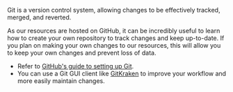 Git is a version control system, allowing changes to be effectively tracked, merged, and reverted.

As our resources are hosted on GitHub, it can be incredibly useful to learn how to create your own repository to track changes and keep up-to-date. If you plan on making your own changes to our resources, this will allow you to keep your own changes and prevent loss of data.

- Refer to [GitHub's guide to setting up Git](https://docs.github.com/en/get-started/quickstart/set-up-git#setting-up-git).
- You can use a Git GUI client like [GitKraken](https://www.gitkraken.com/) to improve your workflow and more easily maintain changes.
